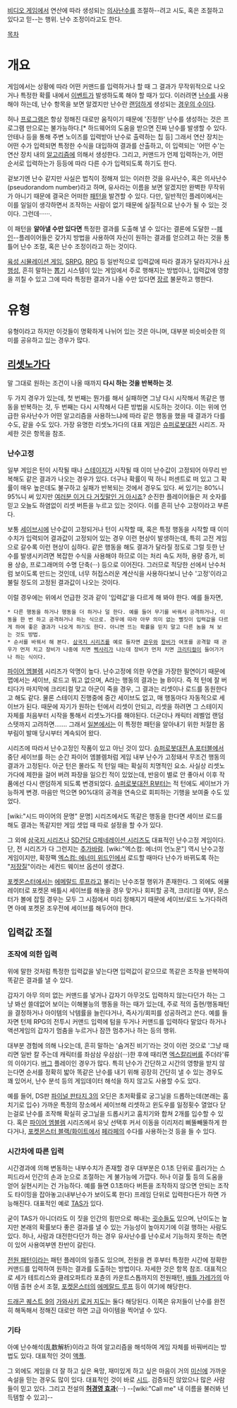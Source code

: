 [[비디오 게임]]에서 연산에 따라 생성되는 [[의사난수]]를 조절하--려고 시도, 혹은 조절하고 있다고 믿--는 행위. 난수 조정이라고도 한다.

[[목차]]

= 개요 =
게임에서는 상황에 따라 어떤 커맨드를 입력하거나 할 때 그 결과가 무작위적으로 나오거나 특정한 확률 내에서 [[이벤트]]가 발생하도록 해야 할 때가 있다. 이러려면 [[난수]]를 사용해야 하는데, 난수 항목을 보면 알겠지만 난수란 [[랜덤]]하게 생성되는 [[경우의 수]]이다. 

허나 [[프로그램]]은 항상 정해진 대로만 움직이기 때문에 '진정한' 난수를 생성하는 것은 프로그램 만으로는 불가능하다.[* 하드웨어의 도움을 받으면 진짜 난수를 발생할 수 있다. 안테나 등을 통해 주변 노이즈를 입력받아 난수로 출력하는 칩 등] 그래서 연산 장치는 어떤 수가 입력되면 특정한 수식을 대입하여 결과를 산출하고, 이 입력되는 '어떤 수'는 연산 장치 내의 [[알고리즘]]에 의해서 생성한다. 그리고, 커맨드가 언제 입력하는가, 어떤 순서로 입력하는가 등등에 따라 다른 수가 입력되도록 하기도 한다. 

겉보기엔 난수 같지만 사실은 법칙이 정해져 있는 이러한 것을 유사난수, 혹은 의사난수(pseudorandom number)라고 하며, 유사라는 이름을 보면 알겠지만 완벽한 무작위가 아니기 때문에 결국은 어떠한 [[패턴]]을 발견할 수 있다. 다만, 일반적인 플레이에서는 이를 일일이 생각하면서 조작하는 사람이 없기 때문에 실질적으로 난수가 될 수 있는 것이다. 그런데······.

이 패턴을 '''알아낼 수만 있다면''' 특정한 결과를 도출해 낼 수 있다는 결론에 도달한 --[[폐인]]--플레이어들은 갖가지 방법을 사용하여 자신이 원하는 결과를 얻으려고 하는 것을 통틀어 난수 조절, 혹은 난수 조정이라고 하는 것이다. 

[[육성 시뮬레이션 게임]], [[SRPG]], [[RPG]] 등 일반적으로 입력값에 따라 결과가 달라지거나 [[사행성]], 흔히 말하는 [[뽑기]] 시스템이 있는 게임에서 주로 행해지는 방법이나, 입력값에 영향을 끼칠 수 있고 그에 따라 특정한 결과가 나올 수만 있다면 [[장르]] 불문하고 행한다.

= 유형 =
유형이라고 하지만 이것들이 명확하게 나뉘어 있는 것은 아니며, 대부분 비슷비슷한 의미를 공유하고 있는 경우가 많다.
== [[리셋노가다]] ==
말 그대로 원하는 조건이 나올 때까지 '''다시 하는 것을 반복하는 것'''.

두 가지 경우가 있는데, 첫 번째는 뭔가를 해서 실패하면 그냥 다시 시작해서 똑같은 행동을 반복하는 것, 두 번째는 다시 시작해서 다른 방법을 시도하는 것이다. 이는 위에 언급한 유사난수가 어떤 알고리즘을 사용하느냐에 따라 같은 행동을 했을 때 결과가 다를 수도, 같을 수도 있다. 가장 유명한 리셋노가다의 대표 게임은 [[슈퍼로봇대전]] 시리즈. 자세한 것은 항목을 참조.

=== 난수고정 ===
일부 게임은 턴이 시작될 때나 [[스테이지]]가 시작될 때 이미 난수값이 고정되어 아무리 반복해도 같은 결과가 나오는 경우가 있다. 더구나 확률이 떡 하니 퍼센트로 떠 있고 그 확률이 매우 높은데도 불구하고 실패가 반복되는 것에서 경우도 있다. 써 있기는 80%니 95%니 써 있지만 [[여러분 이거 다 거짓말인 거 아시죠]]? 순진한 플레이어들은 저 숫자를 믿고 오늘도 하염없이 리셋 버튼을 누르고 있는 것이다. 이를 흔히 난수 고정이라고 부른다. 

보통 [[세이브]]시에 난수값이 고정되거나 턴이 시작할 때, 혹은 특정 행동을 시작할 때 이미 수치가 입력되어 결과값이 고정되어 있는 경우 이런 현상이 발생하는데, 특히 고전 게임으로 갈수록 이런 현상이 심하다. 같은 행동을 해도 결과가 달라질 정도로 그럴 듯한 난수를 발생시키려면 복잡한 수식을 사용해야 하므로 이는 처리 속도 저하, 용량 증가, 비용 상승, 프로그래머의 수명 단축(···) 등으로 이어진다. 그러므로 적당한 선에서 난수처럼 보이도록 만드는 것인데, 너무 허접스러운 계산식을 사용하다보니 난수 '고정'이라고 불릴 정도의 고정된 결과값이 나오는 것이다.

이럴 경우에는 위에서 언급한 것과 같이 '입력값'을 다르게 해 봐야 한다. 예를 들자면,
 * 다른 행동을 하거나 행동을 더 하거나 덜 한다. 예를 들어 무기를 바꿔서 공격하거나, 이동을 한 번 하고 공격하거나 하는 식으로. 경우에 따라 아무 의미 없는 뻘짓이 입력값을 다르게 하여 좋은 결과가 나오게 하기도 한다. 아니면 뜨는 확률을 믿지 말고 다른 놈을 쳐 보는 것도 방법.
 * 순서를 바꿔서 해 본다. [[삼국지 시리즈]]를 예로 들자면 [[관우]]와 [[장비]]가 여포를 공격할 때 관우가 먼저 치고 장비가 나중에 치면 [[삑사리]]가 나는데 장비가 먼저 치면 [[크리티컬]]이 들어가거나 하는 식이다.

[[파이어 엠블렘]] 시리즈가 악명이 높다. 난수고정에 의한 우연을 가장한 필연이기 때문에 맵에서는 세이브, 로드고 뭐고 없으며, A라는 행동의 결과는 늘 B이다. 즉 적 턴에 잘 버티다가 마지막에 크리티컬 맞고 아군이 죽을 경우, 그 결과는 리셋이나 로드를 동원한다고 해도 같다. 물론 스테이지 진행중에 중간 세이브도 없고, 매 행동마다 자동적으로 세이브가 된다. 때문에 자기가 원하는 턴에서 리셋이 안되고, 리셋을 하려면 그 스테이지 자체를 처음부터 시작을 통해서 리셋노가다를 해야된다. 더군더나 캐릭터 레벨업 랜덤 스텟까지 고려하면……. 그래서 [[일본]]에서는 이 특정한 패턴을 알아내기 위한 처절한 몸부림이 발매 당시부터 계속되어 왔다.

시리즈에 따라서 난수고정인 작품이 있고 아닌 것이 있다. [[슈퍼로봇대전 A 포터블]]에서 중단 세이브를 하는 순간 파이어 엠블렘처럼 게임 내부 난수가 고정돼서 무조건 행동의 결과가 고정된다. 아군 턴은 몰라도 적 턴일 때는 확실히 치명적인 요소. 사실상 리셋노가다에 제한을 걸어 버려 파장을 일으킨 적이 있었는데, 반응이 별로 안 좋아서 이후 작품에선 다시 랜덤하게 되도록 변경되었다. [[슈퍼로봇대전 R]]부터는 적 턴에도 세이브가 가능하게 변경. 마음만 먹으면 90%대의 공격을 연속으로 회피하는 기행을 보여줄 수도 있었다. 

[wiki:"시드 마이어의 문명" 문명] 시리즈에서도 똑같은 행동을 한다면 세이브 로드를 해도 결과는 똑같지만 게임 셋업 때 따로 설정을 할 수가 있다. 

그 외에 [[삼국지 시리즈]]나 [[SD건담 G제네레이션 시리즈]]도 대표적인 난수고정 게임이다. 단, 전 시리즈가 다 그런지는 [[추가바람]]. [wiki:"엑스컴: 에너미 언노운"] 역시 난수고정 게임이지만, 확장팩 [[엑스컴: 에너미 위드인]]에서 로드할 때마다 난수가 바뀌도록 하는 "[[리셋 노가다|저장질]]"이라는 세컨드 웨이브 옵션이 생겼다.

[[포켓몬스터]]에서는 [[에메랄드 루프]]라고 불리는 난수조절 행위가 존재한다. 그 외에도 에뮬레이터로 포켓몬 배틀시 세이브를 해놓을 경우 맞거나 회피할 공격, 크리티컬 여부, 몬스터가 볼에 잡힐 경우는 모두 그 시점에서 미리 정해지기 때문에 세이브/로드 노가다하려면 아예 포켓몬 조우전에 세이브를 해두어야 한다.

== 입력값 조절 ==
=== 조작에 의한 입력 ===
위에 말한 것처럼 특정한 입력값을 넣는다면 입력값이 같으므로 똑같은 조작을 반복하여 똑같은 결과를 낼 수 있다. 

갑자기 아무 의미 없는 커맨드를 넣거나 갑자기 아무것도 입력하지 않는다던가 하는 그냥 봐선 쓸데없어 보이는 이해불능의 행동을 하는 때가 있는데, 주로 적의 출현/행동패턴을 결정하거나 아이템의 낙템률을 늘린다거나, 즉사기/회피를 성공하려고 쓴다. 예를 들자면 턴제 RPG의 전투시 커맨드 입력에 텀을 두거나 커맨드를 입력하다 말았다 하거나 액션게임의 갑자기 멈춤을 누르거나 잠깐 멈추거나 하는 등의 행위. 

대부분 경험에 의해 나오는데, 흔히 말하는 '숨겨진 비기'라는 것이 이런 것으로 '그냥 때리면 일반 칼 주는데 캐릭터를 좌삼삼 우삼삼(···)한 후에 때리면 [[엑스칼리버]]를 주더라'류의 이야기다. [[버그]] 플레이인 경우가 많다. 특히 난수가 간단하고 시간의 영향을 받지 않는다면 순서를 정확히 밟아 똑같은 난수를 내기 위해 굉장히 간단히 낼 수 있는 경우도 꽤 있어서, 난수 분석 등의 게임데이터 해석을 하지 않고도 사용할 수도 있다. 

예를 들어, DS판 [[파이널 판타지 3]]의 오딘은 초저확률로 궁그닐을 드롭하는데(본래는 훔치기로 입수) 가까운 특정의 장소에서 세이브해 리셋하고 윈도우를 일정횟수 열었다 닫는걸로 난수를 조작해 확실히 궁그닐을 드롭시키고 훔치기와 합쳐 2개를 입수할 수 있다. 혹은 [[파이어 엠블렘]] 시리즈에서 유닛 선택후 커서 이동을 이리저리 삐뚤빼뚤하게 한다거나, [[포켓몬스터 블랙/화이트]]에서 [[페라페]]의 수다를 사용하는것 등을 들 수 있다.

=== 시간차에 따른 입력 ===
시간경과에 의해 변동하는 내부수치가 존재할 경우 대부분은 0.1초 단위로 흘러가는 스피드라서 인간의 손과 눈으로 조절하는 게 불가능에 가깝다. 허나 이걸 툴 등의 도움을 얻어 실현시키는 건 가능하다. 예를 들면 0.1초마다 버튼을 조작하지 않으면 안되는 조작도 타이밍을 잡아놓고(내부난수가 보이도록 한다) 프레임 단위로 입력한다든가 하면 가능해진다. 대표적인 예로 [[TAS]]가 있다. 

굳이 TAS가 아니더라도 이 짓을 인간의 힘만으로 해내는 [[굇수]]들도 있으며, 난이도는 높지만 본래의 확률보다 좋은 결과를 낼 수 있는 가능성이 높아지기에 이걸 행하는 사람도 있다. 허나, 사람과 대전한다던가 하는 경우 유사난수를 난수로서 기능하지 못하는 측면이 있어 사용여부엔 찬반이 갈린다.

[[전원 패턴]]이라는 패턴 플레이의 일종도 있으며, 전원을 켠 후부터 특정한 시간에 정확한 커맨드를 입력하여 원하는 결과를 도출하는 방법이다. 자세한 것은 항목 참조. 대표적으로 세가 테트리스와 클레오파트라 포츈의 카운트스톱까지의 전원패턴, [[배틀 가레가]]의 아이템 출현 순서 조절, [[포켓몬스터]]의 [[에메랄드 루프]] 등이 여기에 해당한다.

[[드래곤 퀘스트 9]]의 [[가와사키 로커 지도]]는 둘다 해당된다. 이쪽은 유저들이 난수를 완전히 해독해서 정해진 대로만 하면 고급 아이템을 찍어낼 수 있다.

=== 기타 ===
아예 난수해석(乱数解析)이라고 하여 알고리즘을 해석하여 게임 자체를 바꿔버리는 방법도 있다. 대표적인 것이 [[액플]]. 

그 외에도 게임을 더 잘 하고 싶은 욕망, 재미있게 하고 싶은 마음이 거의 [[미신]]에 가까운 속설을 믿는 경우도 많이 있다. 대표적인 것이 바로 [[시드]]. 검증되진 않았으나 많은 사람들이 믿고 있다. 그리고 전설의 '''[[허경영 효과]]'''(···) --[wiki:"Call me" 내 이름을 불러봐 넌 득템할 수 있고]--  

